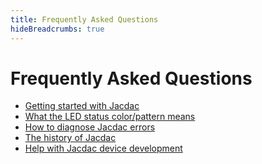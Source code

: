 ```yaml
---
title: Frequently Asked Questions
hideBreadcrumbs: true
---
```


# Frequently Asked Questions

- [Getting started with Jacdac](./getting-started)
- [What the LED status color/pattern means](./led-status)
- [How to diagnose Jacdac errors](./errors)
- [The history of Jacdac](./history-of-jacdac)
- [Help with Jacdac device development](./device-development)

<FaqPageList />